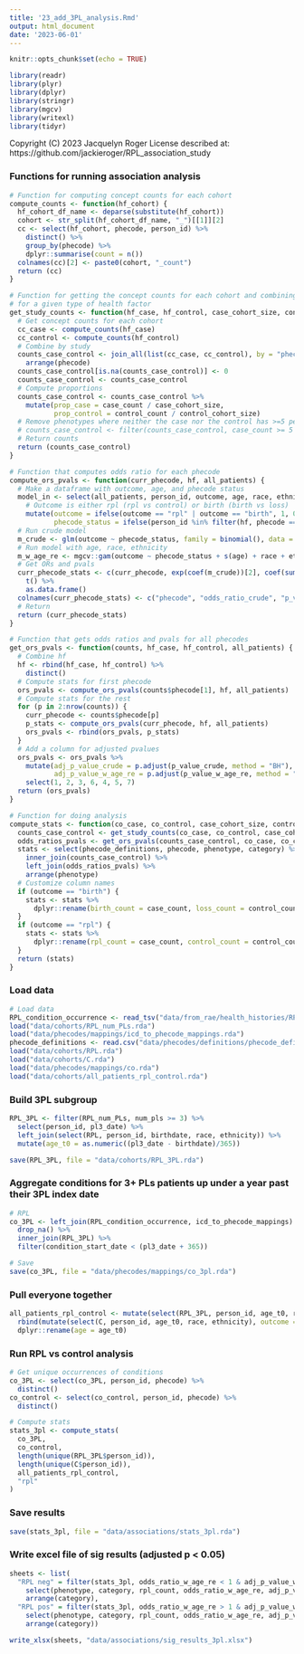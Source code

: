 ```yaml
---
title: '23_add_3PL_analysis.Rmd'
output: html_document
date: '2023-06-01'
---
```


```r

knitr::opts_chunk$set(echo = TRUE)

library(readr)
library(plyr)
library(dplyr)
library(stringr)
library(mgcv)
library(writexl)
library(tidyr)

```

Copyright (C) 2023 Jacquelyn Roger
License described at: https://github.com/jackieroger/RPL_association_study

### Functions for running association analysis

```r

# Function for computing concept counts for each cohort
compute_counts <- function(hf_cohort) {
  hf_cohort_df_name <- deparse(substitute(hf_cohort))
  cohort <- str_split(hf_cohort_df_name, "_")[[1]][2]
  cc <- select(hf_cohort, phecode, person_id) %>%
    distinct() %>%
    group_by(phecode) %>%
    dplyr::summarise(count = n())
  colnames(cc)[2] <- paste0(cohort, "_count")
  return (cc)
}

# Function for getting the concept counts for each cohort and combining by study
# for a given type of health factor
get_study_counts <- function(hf_case, hf_control, case_cohort_size, control_cohort_size) {
  # Get concept counts for each cohort
  cc_case <- compute_counts(hf_case)
  cc_control <- compute_counts(hf_control)
  # Combine by study
  counts_case_control <- join_all(list(cc_case, cc_control), by = "phecode", type = "full") %>%
    arrange(phecode)
  counts_case_control[is.na(counts_case_control)] <- 0
  counts_case_control <- counts_case_control
  # Compute proportions
  counts_case_control <- counts_case_control %>%
    mutate(prop_case = case_count / case_cohort_size,
           prop_control = control_count / control_cohort_size)
  # Remove phenotypes where neither the case nor the control has >=5 people with it
  # counts_case_control <- filter(counts_case_control, case_count >= 5 | control_count >= 5)
  # Return counts
  return (counts_case_control)
}

# Function that computes odds ratio for each phecode
compute_ors_pvals <- function(curr_phecode, hf, all_patients) {
  # Make a dataframe with outcome, age, and phecode status
  model_in <- select(all_patients, person_id, outcome, age, race, ethnicity) %>%
    # Outcome is either rpl (rpl vs control) or birth (birth vs loss)
    mutate(outcome = ifelse(outcome == "rpl" | outcome == "birth", 1, 0),
           phecode_status = ifelse(person_id %in% filter(hf, phecode == curr_phecode)$person_id, 1, 0))
  # Run crude model
  m_crude <- glm(outcome ~ phecode_status, family = binomial(), data = model_in)
  # Run model with age, race, ethnicity
  m_w_age_re <- mgcv::gam(outcome ~ phecode_status + s(age) + race + ethnicity, family = binomial(), method = "REML", data = model_in)
  # Get ORs and pvals
  curr_phecode_stats <- c(curr_phecode, exp(coef(m_crude))[2], coef(summary(m_crude))[,4][2], exp(coef(m_w_age_re))[2], summary(m_w_age_re)$p.table[2,4]) %>%
    t() %>%
    as.data.frame()
  colnames(curr_phecode_stats) <- c("phecode", "odds_ratio_crude", "p_value_crude", "odds_ratio_w_age_re", "p_value_w_age_re")
  # Return
  return (curr_phecode_stats)
}

# Function that gets odds ratios and pvals for all phecodes
get_ors_pvals <- function(counts, hf_case, hf_control, all_patients) {
  # Combine hf
  hf <- rbind(hf_case, hf_control) %>%
    distinct()
  # Compute stats for first phecode
  ors_pvals <- compute_ors_pvals(counts$phecode[1], hf, all_patients)
  # Compute stats for the rest
  for (p in 2:nrow(counts)) {
    curr_phecode <- counts$phecode[p]
    p_stats <- compute_ors_pvals(curr_phecode, hf, all_patients)
    ors_pvals <- rbind(ors_pvals, p_stats)
  }
  # Add a column for adjusted pvalues
  ors_pvals <- ors_pvals %>%
    mutate(adj_p_value_crude = p.adjust(p_value_crude, method = "BH"),
           adj_p_value_w_age_re = p.adjust(p_value_w_age_re, method = "BH")) %>%
    select(1, 2, 3, 6, 4, 5, 7)
  return (ors_pvals)
}

# Function for doing analysis
compute_stats <- function(co_case, co_control, case_cohort_size, control_cohort_size, all_patients, outcome) {
  counts_case_control <- get_study_counts(co_case, co_control, case_cohort_size, control_cohort_size)
  odds_ratios_pvals <- get_ors_pvals(counts_case_control, co_case, co_control, all_patients)
  stats <- select(phecode_definitions, phecode, phenotype, category) %>%
    inner_join(counts_case_control) %>%
    left_join(odds_ratios_pvals) %>%
    arrange(phenotype)
  # Customize column names
  if (outcome == "birth") {
    stats <- stats %>%
      dplyr::rename(birth_count = case_count, loss_count = control_count, birth_prop = prop_case, loss_prop = prop_control)
  }
  if (outcome == "rpl") {
    stats <- stats %>%
      dplyr::rename(rpl_count = case_count, control_count = control_count, rpl_prop = prop_case, control_prop = prop_control)
  }
  return (stats)
}

```

### Load data

```r

# Load data
RPL_condition_occurrence <- read_tsv("data/from_rae/health_histories/RPL_condition_occurrence.txt")
load("data/cohorts/RPL_num_PLs.rda")
load("data/phecodes/mappings/icd_to_phecode_mappings.rda")
phecode_definitions <- read.csv("data/phecodes/definitions/phecode_definitions1.2.csv")
load("data/cohorts/RPL.rda")
load("data/cohorts/C.rda")
load("data/phecodes/mappings/co.rda")
load("data/cohorts/all_patients_rpl_control.rda")

```

### Build 3PL subgroup

```r

RPL_3PL <- filter(RPL_num_PLs, num_pls >= 3) %>%
  select(person_id, pl3_date) %>%
  left_join(select(RPL, person_id, birthdate, race, ethnicity)) %>%
  mutate(age_t0 = as.numeric((pl3_date - birthdate)/365))

save(RPL_3PL, file = "data/cohorts/RPL_3PL.rda")

```

### Aggregate conditions for 3+ PLs patients up under a year past their 3PL index date

```r

# RPL
co_3PL <- left_join(RPL_condition_occurrence, icd_to_phecode_mappings) %>%
  drop_na() %>%
  inner_join(RPL_3PL) %>%
  filter(condition_start_date < (pl3_date + 365))

# Save
save(co_3PL, file = "data/phecodes/mappings/co_3pl.rda")

```

### Pull everyone together

```r

all_patients_rpl_control <- mutate(select(RPL_3PL, person_id, age_t0, race, ethnicity), outcome = "rpl") %>%
  rbind(mutate(select(C, person_id, age_t0, race, ethnicity), outcome = "control")) %>%
  dplyr::rename(age = age_t0)

```

### Run RPL vs control analysis

```r

# Get unique occurrences of conditions
co_3PL <- select(co_3PL, person_id, phecode) %>%
  distinct()
co_control <- select(co_control, person_id, phecode) %>%
  distinct()

# Compute stats
stats_3pl <- compute_stats(
  co_3PL,
  co_control,
  length(unique(RPL_3PL$person_id)),
  length(unique(C$person_id)),
  all_patients_rpl_control,
  "rpl"
)

```

### Save results

```r

save(stats_3pl, file = "data/associations/stats_3pl.rda")

```

### Write excel file of sig results (adjusted p < 0.05)

```r

sheets <- list(
  "RPL neg" = filter(stats_3pl, odds_ratio_w_age_re < 1 & adj_p_value_w_age_re < 0.05) %>%
    select(phenotype, category, rpl_count, odds_ratio_w_age_re, adj_p_value_w_age_re) %>%
    arrange(category),
  "RPL pos" = filter(stats_3pl, odds_ratio_w_age_re > 1 & adj_p_value_w_age_re < 0.05) %>%
    select(phenotype, category, rpl_count, odds_ratio_w_age_re, adj_p_value_w_age_re) %>%
    arrange(category))

write_xlsx(sheets, "data/associations/sig_results_3pl.xlsx")

```



